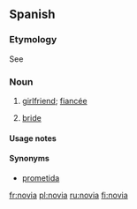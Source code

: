 ==Spanish==
===Etymology===
See {{term|novio|lang=es}}

===Noun===
{{infl|es|noun form|gender=f|masculine|novio}}

# {{feminine of|novio}} [[girlfriend]]; [[fiancée]]
# {{context|wedding}} {{feminine of|novio}} [[bride]]

====Usage notes====
{{es-note-noun-mf|novio}}

====Synonyms====
*[[prometida]] {{f}}

[[fr:novia]]
[[pl:novia]]
[[ru:novia]]
[[fi:novia]]